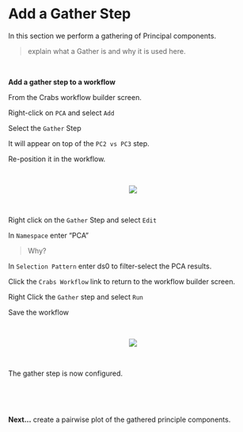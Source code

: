 # Add a Gather Step

In this section we perform a gathering of Principal components.

> explain what a Gather is and why it is used here.

\

__Add a gather step to a workflow__

From the Crabs workflow builder screen.

Right-click on `PCA` and select `Add`

Select the `Gather` Step

It will appear on top of the `PC2 vs PC3` step. 

Re-position it in the workflow.

\

<center><img src="images/1001_gather_add.gif"></center>

\

Right click on the `Gather` Step and select `Edit`

In `Namespace` enter "PCA"

>Why?

In `Selection Pattern` enter ds0 to filter-select the PCA results.

Click the `Crabs Workflow` link to return to the workflow builder screen.

Right Click the `Gather` step and select `Run`

Save the workflow

\

<center><img src="images/1002_gather_select.gif"></center>

\

The gather step is now configured.

\

\

__Next...__ create a pairwise plot of the gathered principle components.